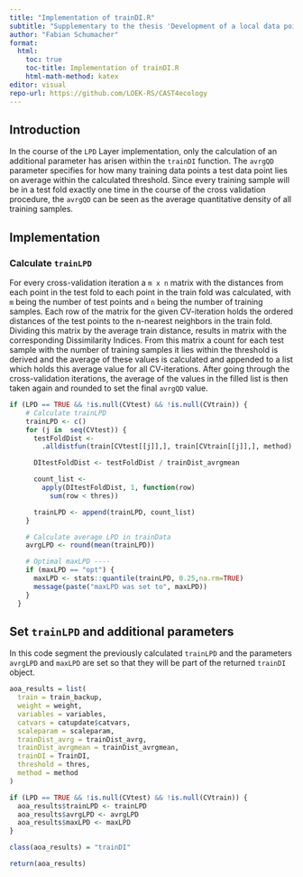 ```yaml
---
title: "Implementation of trainDI.R"
subtitle: "Supplementary to the thesis 'Development of a local data point density approach to assess the Area of Applicability for spatial prediction models'"
author: "Fabian Schumacher"
format: 
  html:
    toc: true
    toc-title: Implementation of trainDI.R
    html-math-method: katex
editor: visual
repo-url: https://github.com/LOEK-RS/CAST4ecology
---
```


## Introduction

In the course of the `LPD` Layer implementation, only the calculation of an additional parameter has arisen within the `trainDI` function. The `avrgQD` parameter specifies for how many training data points a test data point lies on average within the calculated threshold. Since every training sample will be in a test fold exactly one time in the course of the cross validation procedure, the `avrgQD` can be seen as the average quantitative density of all training samples.

## Implementation

### Calculate `trainLPD`

For every cross-validation iteration a `m x n` matrix with the distances from each point in the test fold to each point in the train fold was calculated, with `m` being the number of test points and `n` being the number of training samples. Each row of the matrix for the given CV-iteration holds the ordered distances of the test points to the n-nearest neighbors in the train fold. Dividing this matrix by the average train distance, results in matrix with the corresponding Dissimilarity Indices. From this matrix a count for each test sample with the number of training samples it lies within the threshold is derived and the average of these values is calculated and appended to a list which holds this average value for all CV-iterations. After going through the cross-validation iterations, the average of the values in the filled list is then taken again and rounded to set the final `avrgQD` value.

```r
if (LPD == TRUE && !is.null(CVtest) && !is.null(CVtrain)) {
    # Calculate trainLPD
    trainLPD <- c()
    for (j in  seq(CVtest)) {
      testFoldDist <-
        .alldistfun(train[CVtest[[j]],], train[CVtrain[[j]],], method)

      DItestFoldDist <- testFoldDist / trainDist_avrgmean

      count_list <-
        apply(DItestFoldDist, 1, function(row)
          sum(row < thres))

      trainLPD <- append(trainLPD, count_list)
    }

    # Calculate average LPD in trainData
    avrgLPD <- round(mean(trainLPD))

    # Optimal maxLPD ----
    if (maxLPD == "opt") {
      maxLPD <- stats::quantile(trainLPD, 0.25,na.rm=TRUE)
      message(paste("maxLPD was set to", maxLPD))
    }
  }
```

## Set `trainLPD` and additional parameters

In this code segment the previously calculated `trainLPD` and the parameters `avrgLPD` and `maxLPD` are set so that they will be part of the returned `trainDI` object.

```r
aoa_results = list(
  train = train_backup,
  weight = weight,
  variables = variables,
  catvars = catupdate$catvars,
  scaleparam = scaleparam,
  trainDist_avrg = trainDist_avrg,
  trainDist_avrgmean = trainDist_avrgmean,
  trainDI = TrainDI,
  threshold = thres,
  method = method
)

if (LPD == TRUE && !is.null(CVtest) && !is.null(CVtrain)) {
  aoa_results$trainLPD <- trainLPD
  aoa_results$avrgLPD <- avrgLPD
  aoa_results$maxLPD <- maxLPD
}

class(aoa_results) = "trainDI"

return(aoa_results)
```
